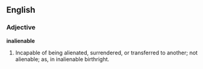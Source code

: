 ==English==

===Adjective===

'''inalienable'''

#Incapable of being alienated, surrendered, or transferred to another; not alienable; as, in inalienable birthright.